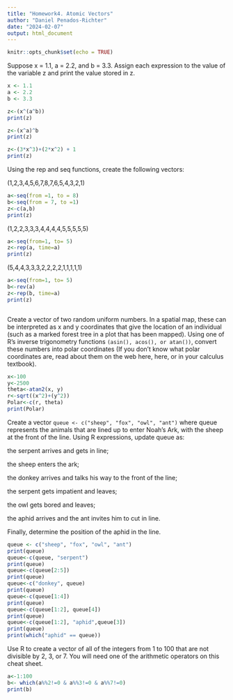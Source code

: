 ```yaml
---
title: "Homework4. Atomic Vectors"
author: "Daniel Penados-Richter"
date: "2024-02-07"
output: html_document
---
```


```r
knitr::opts_chunk$set(echo = TRUE)
```

Suppose x = 1.1, a = 2.2, and b = 3.3. Assign each expression to the value of the variable z and print the value stored in z.

```r
x <- 1.1 
a <- 2.2 
b <- 3.3

z<-(x^(a^b))
print(z)

z<-(x^a)^b
print(z)

z<-(3*x^3)+(2*x^2) + 1
print(z)


```

Using the rep and seq functions, create the following vectors:

(1,2,3,4,5,6,7,8,7,6,5,4,3,2,1)


```r
a<-seq(from =1, to = 8)
b<-seq(from = 7, to =1)
z<-c(a,b)
print(z)

```

(1,2,2,3,3,3,4,4,4,4,5,5,5,5,5)

```r
a<-seq(from=1, to= 5)
z<-rep(a, time=a)
print(z)


```

(5,4,4,3,3,3,2,2,2,2,1,1,1,1,1)

```r

a<-seq(from=1, to= 5)
b<-rev(a)
z<-rep(b, time=a)
print(z)



```



Create a vector of two random uniform numbers. In a spatial map, these can be interpreted as x and y coordinates that give the location of an individual (such as a marked forest tree in a plot that has been mapped). Using one of R’s inverse trigonometry functions ```(asin(), acos(), or atan())```, convert these numbers into polar coordinates (If you don’t know what polar coordinates are, read about them on the web here, here, or in your calculus textbook).


```r
x<-100
y<-2500
theta<-atan2(x, y)
r<-sqrt((x^2)+(y^2))
Polar<-c(r, theta)
print(Polar)

```

Create a vector ```queue <- c("sheep", "fox", "owl", "ant")``` where queue represents the animals that are lined up to enter Noah’s Ark, with the sheep at the front of the line. Using R expressions, update queue as:

the serpent arrives and gets in line;

the sheep enters the ark;

the donkey arrives and talks his way to the front of the line;

the serpent gets impatient and leaves;

the owl gets bored and leaves;

the aphid arrives and the ant invites him to cut in line.

Finally, determine the position of the aphid in the line.


```r
queue <- c("sheep", "fox", "owl", "ant")
print(queue)
queue<-c(queue, "serpent")
print(queue)
queue<-c(queue[2:5])
print(queue)
queue<-c("donkey", queue)
print(queue)
queue<-c(queue[1:4])
print(queue)
queue<-c(queue[1:2], queue[4])
print(queue)
queue<-c(queue[1:2], "aphid",queue[3])
print(queue)
print(which("aphid" == queue))
```


Use R to create a vector of all of the integers from 1 to 100 that are not divisible by 2, 3, or 7. You will need one of the arithmetic operators on this cheat sheet.


```R

a<-1:100
b<- which(a%%2!=0 & a%%3!=0 & a%%7!=0)
print(b)



```

